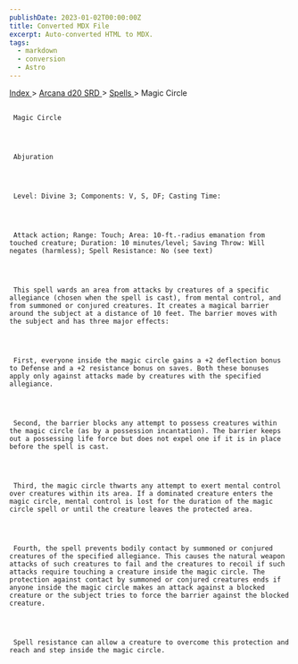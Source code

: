 ```yaml
---
publishDate: 2023-01-02T00:00:00Z
title: Converted MDX File
excerpt: Auto-converted HTML to MDX.
tags:
  - markdown
  - conversion
  - Astro
---
```


[
Index
](-index) >
[
Arcana d20 SRD
](arcana-d20-srd-index) >
[
Spells
](arcana-d20-srd-spells-index) > Magic Circle

##

     Magic Circle




     Abjuration




     Level: Divine 3; Components: V, S, DF; Casting Time:




     Attack action; Range: Touch; Area: 10-ft.-radius emanation from touched creature; Duration: 10 minutes/level; Saving Throw: Will negates (harmless); Spell Resistance: No (see text)




     This spell wards an area from attacks by creatures of a specific allegiance (chosen when the spell is cast), from mental control, and from summoned or conjured creatures. It creates a magical barrier around the subject at a distance of 10 feet. The barrier moves with the subject and has three major effects:




     First, everyone inside the magic circle gains a +2 deflection bonus to Defense and a +2 resistance bonus on saves. Both these bonuses apply only against attacks made by creatures with the specified allegiance.




     Second, the barrier blocks any attempt to possess creatures within the magic circle (as by a possession incantation). The barrier keeps out a possessing life force but does not expel one if it is in place before the spell is cast.




     Third, the magic circle thwarts any attempt to exert mental control over creatures within its area. If a dominated creature enters the magic circle, mental control is lost for the duration of the magic circle spell or until the creature leaves the protected area.




     Fourth, the spell prevents bodily contact by summoned or conjured creatures of the specified allegiance. This causes the natural weapon attacks of such creatures to fail and the creatures to recoil if such attacks require touching a creature inside the magic circle. The protection against contact by summoned or conjured creatures ends if anyone inside the magic circle makes an attack against a blocked creature or the subject tries to force the barrier against the blocked creature.




     Spell resistance can allow a creature to overcome this protection and reach and step inside the magic circle.
